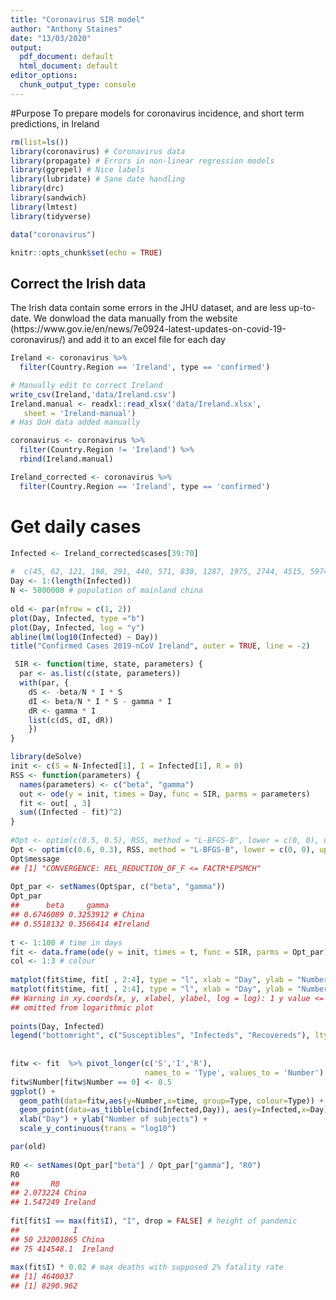 ```yaml
---
title: "Coronavirus SIR model"
author: "Anthony Staines"
date: "13/03/2020"
output:
  pdf_document: default
  html_document: default
editor_options:
  chunk_output_type: console
---
```


#Purpose
To prepare models for coronavirus incidence, and short term predictions, in Ireland

```r
rm(list=ls())
library(coronavirus) # Coronavirus data
library(propagate) # Errors in non-linear regression models
library(ggrepel) # Nice labels
library(lubridate) # Sane date handling
library(drc)
library(sandwich)
library(lmtest)
library(tidyverse)

data("coronavirus")

knitr::opts_chunk$set(echo = TRUE)
```

## Correct the Irish data
The Irish data contain some errors in the JHU dataset, and are less up-to-date. We donwload the data manually from the website (https://www.gov.ie/en/news/7e0924-latest-updates-on-covid-19-coronavirus/) and add it to an excel file for each day


```r

Ireland <- coronavirus %>%
  filter(Country.Region == 'Ireland', type == 'confirmed') 

# Manually edit to correct Ireland
write_csv(Ireland,'data/Ireland.csv')
Ireland.manual <- readxl::read_xlsx('data/Ireland.xlsx',
   sheet = 'Ireland-manual')
# Has DoH data added manually

coronavirus <- coronavirus %>%
  filter(Country.Region != 'Ireland') %>%
  rbind(Ireland.manual)

Ireland_corrected <- coronavirus %>%
  filter(Country.Region == 'Ireland', type == 'confirmed')

```

# Get daily cases

```r
Infected <- Ireland_corrected$cases[39:70]
  
#  c(45, 62, 121, 198, 291, 440, 571, 830, 1287, 1975, 2744, 4515, 5974, 7711, 9692, 11791, 14380, 17205, 20440)
Day <- 1:(length(Infected))
N <- 5800000 # population of mainland china
 
old <- par(mfrow = c(1, 2))
plot(Day, Infected, type ="b")
plot(Day, Infected, log = "y")
abline(lm(log10(Infected) ~ Day))
title("Confirmed Cases 2019-nCoV Ireland", outer = TRUE, line = -2)

 SIR <- function(time, state, parameters) {
  par <- as.list(c(state, parameters))
  with(par, {
    dS <- -beta/N * I * S
    dI <- beta/N * I * S - gamma * I
    dR <- gamma * I
    list(c(dS, dI, dR))
    })
}

library(deSolve)
init <- c(S = N-Infected[1], I = Infected[1], R = 0)
RSS <- function(parameters) {
  names(parameters) <- c("beta", "gamma")
  out <- ode(y = init, times = Day, func = SIR, parms = parameters)
  fit <- out[ , 3]
  sum((Infected - fit)^2)
}
 
#Opt <- optim(c(0.5, 0.5), RSS, method = "L-BFGS-B", lower = c(0, 0), upper = c(1, 1)) # optimize with some sensible conditions
Opt <- optim(c(0.6, 0.3), RSS, method = "L-BFGS-B", lower = c(0, 0), upper = c(1, 1)) # optimize with some sensible conditions
Opt$message
## [1] "CONVERGENCE: REL_REDUCTION_OF_F <= FACTR*EPSMCH"
 
Opt_par <- setNames(Opt$par, c("beta", "gamma"))
Opt_par
##      beta     gamma 
## 0.6746089 0.3253912 # China
## 0.5518132 0.3566414 #Ireland
 
t <- 1:100 # time in days
fit <- data.frame(ode(y = init, times = t, func = SIR, parms = Opt_par))
col <- 1:3 # colour
 
matplot(fit$time, fit[ , 2:4], type = "l", xlab = "Day", ylab = "Number of subjects", lwd = 2, lty = 1, col = col)
matplot(fit$time, fit[ , 2:4], type = "l", xlab = "Day", ylab = "Number of subjects", lwd = 2, lty = 1, col = col, log = "y")
## Warning in xy.coords(x, y, xlabel, ylabel, log = log): 1 y value <= 0
## omitted from logarithmic plot
 
points(Day, Infected)
legend("bottomright", c("Susceptibles", "Infecteds", "Recovereds"), lty = 1, lwd = 2, col = col, inset = 0.05)  
  
 
fitw <- fit  %>% pivot_longer(c('S','I','R'),
                              names_to = 'Type', values_to = 'Number')
fitw$Number[fitw$Number == 0] <- 0.5 
ggplot() +
  geom_path(data=fitw,aes(y=Number,x=time, group=Type, colour=Type)) +
  geom_point(data=as_tibble(cbind(Infected,Day)), aes(y=Infected,x=Day)) +
  xlab("Day") + ylab("Number of subjects") +
  scale_y_continuous(trans = "log10")

par(old)
 
R0 <- setNames(Opt_par["beta"] / Opt_par["gamma"], "R0")
R0
##       R0 
## 2.073224 China
## 1.547249 Ireland
 
fit[fit$I == max(fit$I), "I", drop = FALSE] # height of pandemic
##            I
## 50 232001865 China
## 75 414548.1  Ireland
 
max(fit$I) * 0.02 # max deaths with supposed 2% fatality rate
## [1] 4640037
## [1] 8290.962

```
